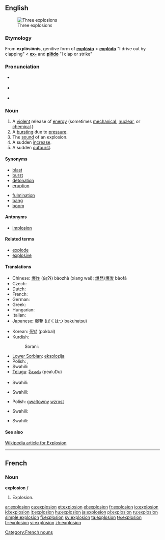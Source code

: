 ==English==
[[Image:Explosions.jpg|thumb|Three explosions]]

===Etymology===
From {{etyl|la}} '''explōsiōnis''', genitive form of '''[[explosio|explōsio]]''' < '''[[explodo|explōdo]]''' "I drive out by clapping" < '''[[ex-#Latin|ex-]]''' and '''[[plodo|plōdo]]''' "I clap or strike"

===Pronunciation===
* {{a|RP}} {{IPA|/ɪkˈspləʊ.ʒən/}}
* {{a|US}} {{IPA|/ɛkˈsploʊ.ʒən/}}
* {{audio|en-us-explosion.ogg|Audio (US)}}

===Noun===
{{en-noun}}

# A [[violent]] release of [[energy]] (sometimes [[mechanical]], [[nuclear]], or [[chemical]].)
# A [[burst]]ing due to [[pressure]].
# The [[sound]] of an explosion.
# A sudden [[increase]].
# A sudden [[outburst]].

====Synonyms====
{{top2}}
* [[blast]]
* [[burst]]
* [[detonation]]
* [[eruption]]
{{mid2}}
* [[fulmination]]
* [[bang]]
* [[boom]]
{{bottom2}}

====Antonyms====
* [[implosion]]

====Related terms====
* [[explode]]
* [[explosive]]

====Translations====
{{trans-top|a violent release of energy}}
* Chinese: [[爆炸]] (向外) bàozhà (xiang wai); [[爆発]]/[[爆发]] bàofā
* Czech: {{t-|cs|výbuch|m}}
* Dutch: {{t|nl|explosie}}
* French: {{t+|fr|explosion|f}}
* German: {{t+|de|Explosion|f}}
* Greek: {{t+|el|έκρηξη|sc=Grek}}
* Hungarian: {{t+|hu|robbanás}}
* Italian: {{t+|it|esplosione|f}}
* Japanese: [[爆発]] ([[ばくはつ]] bakuhatsu)
{{trans-mid}}
* Korean: [[폭발]] (pokbal)
* Kurdish:
*: Sorani: {{t|ku|ته‌قاندن|tr=taqAndin|sc=ku-Arab}}
* [[Lower Sorbian]]: [[eksplozija]] {{f}}
* Polish: {{t-|pl|wybuch|m}}, {{t-|pl|eksplozja|f}}
* Swahili: {{t|sw|mlipuko|xs=Swahili}}
* [[Telugu]]: [[పేలుడు]] (pealuDu)
{{trans-bottom}}
{{trans-top|a bursting due to pressure}}
{{trans-mid}}
* Swahili: {{t|sw|mlipuko|xs=Swahili}}
{{trans-bottom}}
{{trans-top|the sound of an explosion}}
{{trans-mid}}
* Swahili: {{t|sw|mlipuko|xs=Swahili}}
{{trans-bottom}}
{{trans-top|a sudden increase}}
* Polish: [[gwałtowny]] [[wzrost]]
{{trans-mid}}
* Swahili: {{t|sw|mlipuko|xs=Swahili}}
{{trans-bottom}}
{{trans-top|a sudden outburst}}
{{trans-mid}}
* Swahili: {{t|sw|mlipuko|xs=Swahili}}
{{trans-bottom}}

====See also====
[http://en.wikipedia.org/wiki/Explosion Wikipedia article for Explosion]

----

==French==

===Noun===
'''explosion''' ''f''

# Explosion.

[[Category:French nouns]]

[[ar:explosion]]
[[ca:explosion]]
[[et:explosion]]
[[el:explosion]]
[[fr:explosion]]
[[io:explosion]]
[[id:explosion]]
[[it:explosion]]
[[hu:explosion]]
[[ja:explosion]]
[[pl:explosion]]
[[ru:explosion]]
[[simple:explosion]]
[[fi:explosion]]
[[sv:explosion]]
[[ta:explosion]]
[[te:explosion]]
[[tr:explosion]]
[[vi:explosion]]
[[zh:explosion]]